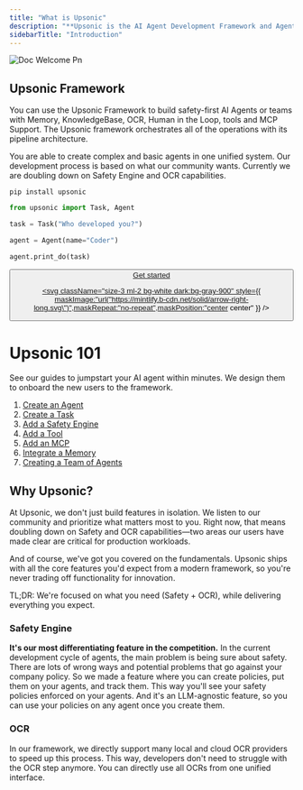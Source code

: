 ```yaml
---
title: "What is Upsonic"
description: "**Upsonic is the AI Agent Development Framework and AgentOS that used by the fintech and banks.**"
sidebarTitle: "Introduction"
---
```


![Doc Welcome Pn](/images/doc_welcome.png)

## Upsonic Framework

You can use the Upsonic Framework to build safety-first AI Agents or teams with Memory, KnowledgeBase, OCR, Human in the Loop, tools and MCP Support. The Upsonic framework orchestrates all of the operations with its pipeline architecture.

You are able to create complex and basic agents in one unified system. Our development process is based on what our community wants. Currently we are doubling down on Safety Engine and OCR capabilities.

```shellscript
pip install upsonic
```

```python
from upsonic import Task, Agent

task = Task("Who developed you?")

agent = Agent(name="Coder")

agent.print_do(task)
```

<a href="/get-started/quickstart">
<button type="button" className="px-5 flex items-center font-medium text-sm rounded-full py-2 shadow-sm text-white dark:text-gray-900 bg-primary-dark dark:bg-primary-light hover:opacity-[0.9] hover:bg-primary justify-center">
Get started

<svg className="size-3 ml-2 bg-white dark:bg-gray-900" style={{ maskImage:"url(\"https://mintlify.b-cdn.net/solid/arrow-right-long.svg\")",maskRepeat:"no-repeat",maskPosition:"center center" }} />

</button>

</a>

# Upsonic 101

See our guides to jumpstart your AI agent within minutes. We design them to onboard the new users to the framework.

1. [Create an Agent](https://docs.upsonic.ai/guides/1-create-a-task)
2. [Create a Task](https://docs.upsonic.ai/guides/2-create-an-agent)
3. [Add a Safety Engine](https://docs.upsonic.ai/guides/3-add-a-safety-engine)
4. [Add a Tool](https://docs.upsonic.ai/guides/4-add-a-tool)
5. [Add an MCP](https://docs.upsonic.ai/guides/5-add-an-mcp)
6. [Integrate a Memory](https://docs.upsonic.ai/guides/6-integrate-a-memory)
7. [Creating a Team of Agents](https://docs.upsonic.ai/guides/7-creating-a-team-of-agents)

## Why Upsonic?

At Upsonic, we don't just build features in isolation. We listen to our community and prioritize what matters most to you. Right now, that means doubling down on Safety and OCR capabilities—two areas our users have made clear are critical for production workloads.

And of course, we've got you covered on the fundamentals. Upsonic ships with all the core features you'd expect from a modern framework, so you're never trading off functionality for innovation.

TL;DR: We're focused on what you need (Safety + OCR), while delivering everything you expect.

### Safety Engine

**It's our most differentiating feature in the competition.** In the current development cycle of agents, the main problem is being sure about safety. There are lots of wrong ways and potential problems that go against your company policy. So we made a feature where you can create policies, put them on your agents, and track them. This way you'll see your safety policies enforced on your agents. And it's an LLM-agnostic feature, so you can use your policies on any agent once you create them.

### OCR

In our framework, we directly support many local and cloud OCR providers to speed up this process. This way, developers don't need to struggle with the OCR step anymore. You can directly use all OCRs from one unified interface.